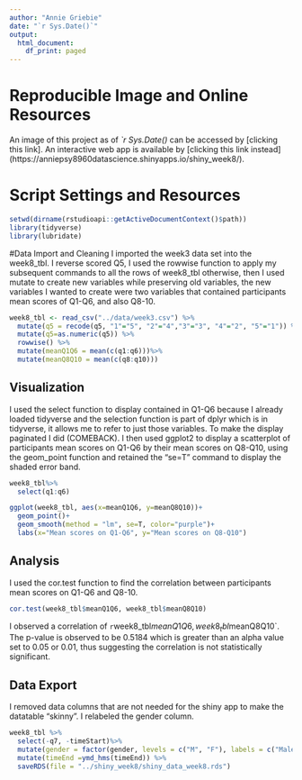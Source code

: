 ```yaml
---
author: "Annie Griebie"
date: "`r Sys.Date()`"
output: 
  html_document:
    df_print: paged
---
```


# Reproducible Image and Online Resources
An image of this project as of *`r Sys.Date()* can be accessed by [clicking this link].
An interactive web app is available by [clicking this link instead] (https://anniepsy8960datascience.shinyapps.io/shiny_week8/).


# Script Settings and Resources
```r
setwd(dirname(rstudioapi::getActiveDocumentContext()$path))
library(tidyverse)
library(lubridate)
```

#Data Import and Cleaning 
I imported the week3 data set into the week8_tbl. I reverse scored Q5, I used the rowwise function to apply my subsequent commands to all the rows of  week8_tbl otherwise, then I used mutate to create new variables while preserving old variables, the new variables I wanted to create were two variables that contained participants mean scores of Q1-Q6, and also Q8-10. 
```r
week8_tbl <- read_csv("../data/week3.csv") %>%
  mutate(q5 = recode(q5, "1"="5", "2"="4","3"="3", "4"="2", "5"="1")) %>% 
  mutate(q5=as.numeric(q5)) %>%
  rowwise() %>%
  mutate(meanQ1Q6 = mean(c(q1:q6)))%>%
  mutate(meanQ8Q10 = mean(c(q8:q10)))
```


## Visualization
I used the select function to display contained in Q1-Q6 because I already loaded tidyverse and the selection function is part of dplyr which is in tidyverse, it allows me to refer to just those variables. To make the display paginated I did (COMEBACK). I then used ggplot2 to display a scatterplot of participants mean scores on Q1-Q6 by their mean scores on Q8-Q10, using the geom_point function and retained the "se=T" command to display the shaded error band.
```r
week8_tbl%>%
  select(q1:q6)

ggplot(week8_tbl, aes(x=meanQ1Q6, y=meanQ8Q10))+
  geom_point()+
  geom_smooth(method = "lm", se=T, color="purple")+
  labs(x="Mean scores on Q1-Q6", y="Mean scores on Q8-Q10")
```

## Analysis
I used the cor.test function to find the correlation between participants mean scores on Q1-Q6 and Q8-10. 
```r
cor.test(week8_tbl$meanQ1Q6, week8_tbl$meanQ8Q10)
```
I observed a correlation of `r `week8_tbl$meanQ1Q6, week8_tbl$meanQ8Q10`. The p-value is observed to be 0.5184 which is greater than an alpha value set to 0.05 or 0.01, thus suggesting the correlation is not statistically significant. 

## Data Export
I removed data columns that are not needed for the shiny app to make the datatable "skinny". I relabeled the gender column. 
```r
week8_tbl %>%
  select(-q7, -timeStart)%>%
  mutate(gender = factor(gender, levels = c("M", "F"), labels = c("Male",  "Female")))%>%
  mutate(timeEnd =ymd_hms(timeEnd)) %>%
  saveRDS(file = "../shiny_week8/shiny_data_week8.rds")
```
